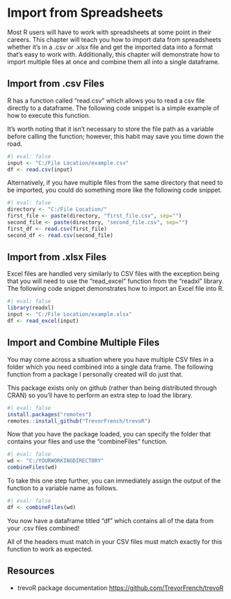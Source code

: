 # Import from Spreadsheets

Most R users will have to work with spreadsheets at some point in their careers. This chapter will teach you how to import data from spreadsheets whether it's in a .csv or .xlsx file and get the imported data into a format that's easy to work with. Additionally, this chapter will demonstrate how to import multiple files at once and combine them all into a single dataframe.

## Import from .csv Files

R has a function called "read.csv" which allows you to read a csv file directly to a dataframe. The following code snippet is a simple example of how to execute this function.

::: callout-note
It's worth noting that it isn't necessary to store the file path as a variable before calling the function; however, this habit may save you time down the road.
:::

```r
#| eval: false
input <- "C:/File Location/example.csv"
df <- read.csv(input)
```

Alternatively, if you have multiple files from the same directory that need to be imported, you could do something more like the following code snippet. 

```r
#| eval: false
directory <- "C:/File Location/"
first_file <- paste(directory, "first_file.csv", sep="")
second_file <- paste(directory, "second_file.csv", sep="")
first_df <- read.csv(first_file)
second_df <- read.csv(second_file)
```

## Import from .xlsx Files

Excel files are handled very similarly to CSV files with the exception being that you will need to use the "read_excel" function from the "readxl" library. The following code snippet demonstrates how to import an Excel file into R.

```r
#| eval: false
library(readxl)
input <- "C:/File Location/example.xlsx"
df <- read_excel(input)
```

## Import and Combine Multiple Files

You may come across a situation where you have multiple CSV files in a folder which you need combined into a single data frame. The following function from a package I personally created will do just that.

This package exists only on github (rather than being distributed through CRAN) so you'll have to perform an extra step to load the library.

```r
#| eval: false
install.packages("remotes")
remotes::install_github("TrevorFrench/trevoR")
```

Now that you have the package loaded, you can specify the folder that contains your files and use the "combineFiles" function.

```r
#| eval: false
wd <- "C:/YOURWORKINGDIRECTORY"
combineFiles(wd)
```

To take this one step further, you can immediately assign the output of the function to a variable name as follows.

```r
#| eval: false
df <- combineFiles(wd)
```

You now have a dataframe titled "df" which contains all of the data from your .csv files combined!

::: callout-note
All of the headers must match in your CSV files must match exactly for this function to work as expected.
:::

## Resources

- trevoR package documentation <https://github.com/TrevorFrench/trevoR>